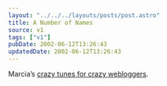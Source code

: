 ```yaml
---
layout: "../../../layouts/posts/post.astro"
title: A Number of Names
source: v1
tags: ["v1"]
pubDate: 2002-06-12T13:26:43
updatedDate: 2002-06-12T13:26:43
---
```


Marcia&#8217;s [crazy tunes for crazy webloggers][1].

[1]: http://www.dutchbint.org/xl.php?2002/06/05.php
